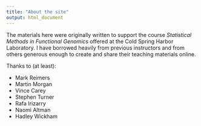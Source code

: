 ```yaml
---
title: "About the site"
output: html_document
---
```


The materials here were originally written to support the course _Statistical Methods in Functional
Genomics_ offered at the Cold Spring Harbor Laboratory. I have borrowed heavily from previous instructors
and from others generous enough to create and share their teaching materials online.

Thanks to (at least):

- Mark Reimers
- Martin Morgan
- Vince Carey
- Stephen Turner
- Rafa Irizarry
- Naomi Altman
- Hadley Wickham
